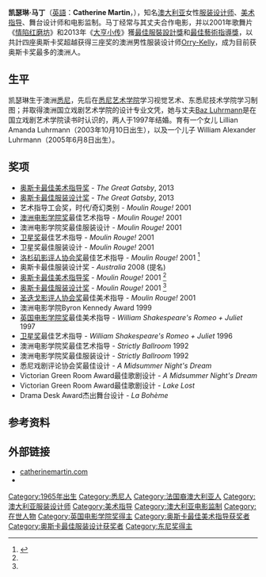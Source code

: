 {{艺人
|姓名 = 凯瑟琳·马丁
|类型 = 女艺人
|图片 = Catherine Martin (Australian designer).jpg
|图片尺寸 = 
|图片简介 = 2013年5月
|出生日期 = {{Birth date and age|1965|1|26}}
|出生地点 = {{AUS}}[[悉尼|悉尼]]
|职业 = [[服装设计|服装设计]]、[[美术指导|美术指导]]、[[布景师|布景师]]和[[电影监制|电影监制]]
|母校 = [[悉尼艺术学院|悉尼艺术学院]]<br />东悉尼技术学院<br/>国立戏剧艺术学院
|配偶 = {{marriage|[[巴茲·雷曼|巴茲·雷曼]]|1997}}
|儿女 = Lillian Amanda Luhrmann<br>William Alexander Luhrmann
|网站 = {{URL|catherinemartin.com}}
|academyawards = '''[[奥斯卡最佳艺术指导奖|最佳艺术指导]]'''<br>2001年 《[[情陷红磨坊|情陷红磨坊]]》<br>2013年 《[[大亨小传_(2013年电影)|大亨小传]]》 <br>'''[[奥斯卡最佳服装设计奖|最佳服装设计]]'''<br>2001年 《[[情陷红磨坊|情陷红磨坊]]》<br>2013年 《[[大亨小传_(2013年电影)|大亨小传]]》
|afiawards = '''最佳影片'''<br>2013年 《[[大亨小传_(2013年电影)|大亨小传]]》 <br> '''最佳艺术指导'''<br>1992年 《[[舞国英雄|舞国英雄]]》<br>2001年 《[[情陷红磨坊|情陷红磨坊]]》<br>2008年 《[[澳大利亞_(電影)|澳大利亞]]》<br>2013年 《[[大亨小传_(2013年电影)|大亨小传]]》 <br> '''最佳服装设计'''<br>2001年 《[[舞国英雄|舞国英雄]]》<br>2008年 《[[澳大利亞_(電影)|澳大利亞]]》<br>2013年 《[[大亨小传_(2013年电影)|大亨小传]]》 <br> '''Byron Kennedy獎'''<br>1999年
|baftaawards = '''最佳艺术指导'''<br>1992年 《[[舞国英雄|舞国英雄]]》<br>1996年 《[[羅密歐與茱麗葉之後現代激情篇|羅密歐與茱麗葉之後現代激情篇]]》<br>2013年 《[[大亨小传_(2013年电影)|大亨小传]]》 <br> '''最佳服装设计'''<br>1992年 《[[舞国英雄|舞国英雄]]》<br>2013年 《[[大亨小传_(2013年电影)|大亨小传]]》
|tonyawards = '''[[托尼奖|托尼奖]]最佳布景设计'''<br>2003年 《[[波希米亚人_(歌剧)|波希米亚人]]》
}}
'''凯瑟琳·马丁'''（[[英語|英語]]：'''Catherine Martin'''，{{bd|1965年|1月26日|catIdx=M}}），知名[[澳大利亚|澳大利亚]]女性[[服装设计师|服装设计师]]、[[美术指导|美术指导]]、舞台设计师和电影监制。马丁经常与其丈夫合作电影，并以2001年歌舞片《[[情陷红磨坊|情陷红磨坊]]》和2013年《[[大亨小传_(2013年电影)|大亨小传]]》獲[[奧斯卡最佳服裝設計獎|最佳服裝設計獎]]和[[奧斯卡最佳藝術指導獎|最佳藝術指導獎]]，以共計四座奥斯卡奖超越获得三座奖的澳洲男性服装设计师[[Orry-Kelly|Orry-Kelly]]，成为目前获奥斯卡奖最多的澳洲人。

==生平==
凯瑟琳生于澳洲[[悉尼|悉尼]]，先后在[[悉尼艺术学院|悉尼艺术学院]]学习视觉艺术、东悉尼技术学院学习制图；并取得澳洲国立戏剧艺术学院的设计专业文凭，她与丈夫[[Baz_Luhrmann|Baz Luhrmann]]是在国立戏剧艺术学院读书时认识的，两人于1997年结婚。育有一个女儿 Lillian Amanda Luhrmann（2003年10月10日出生），以及一个儿子 William Alexander Luhrmann（2005年6月8日出生）。

==奖项==
* [[奥斯卡最佳美术指导奖|奥斯卡最佳美术指导奖]] - ''The Great Gatsby'', 2013
* [[奥斯卡最佳服装设计奖|奥斯卡最佳服装设计奖]] - ''The Great Gatsby'', 2013
* 艺术指导工会奖，时代/奇幻类别 - ''Moulin Rouge!'' 2001
* [[澳洲电影学院奖|澳洲电影学院奖]]最佳艺术指导 - ''Moulin Rouge!'' 2001
* 澳洲电影学院奖最佳服装设计 - ''Moulin Rouge!'' 2001
* [[卫星奖|卫星奖]]最佳艺术指导 - ''Moulin Rouge!'' 2001
* 卫星奖最佳服装设计 - ''Moulin Rouge!'' 2001
* [[洛杉矶影评人协会奖|洛杉矶影评人协会奖]]最佳艺术指导 - ''Moulin Rouge!'' 2001 <ref name="Catherine Martin">{{cite web |url=http://www.hollywood.com/celebrity/187459/Catherine_Martin_Awards |title=Celeb Detail : Catherine Martin |accessdate=2012-12-16 |archiveurl=https://archive.is/20130125152600/http://www.hollywood.com/celebrity/187459/Catherine_Martin_Awards |archivedate=2013-01-25 |deadurl=yes }}</ref>
* 奥斯卡最佳服装设计奖 - ''Australia'' 2008 (提名)
* [[奥斯卡最佳美术指导奖|奥斯卡最佳美术指导奖]] - ''Moulin Rouge!'' 2001 <ref name="Catherine Martin"/>
* [[奥斯卡最佳服装设计奖|奥斯卡最佳服装设计奖]] - ''Moulin Rouge!'' 2001 <ref name="Catherine Martin"/>
* [[圣迭戈影评人协会奖|圣迭戈影评人协会奖]]最佳美术指导 - ''Moulin Rouge!'' 2001
* 澳洲电影学院Byron Kennedy Award 1999
* [[英国电影学院奖|英国电影学院奖]]最佳美术指导 - ''William Shakespeare's Romeo + Juliet'' 1997
* [[卫星奖|卫星奖]]最佳艺术指导 - ''William Shakespeare's Romeo + Juliet'' 1996
* 澳洲电影学院奖最佳艺术指导 - ''Strictly Ballroom'' 1992
* 澳洲电影学院奖最佳服装设计 - ''Strictly Ballroom'' 1992
* 悉尼戏剧评论协会奖最佳设计 - ''A Midsummer Night's Dream''
* Victorian Green Room Award最佳歌剧设计 - ''A Midsummer Night's Dream''
* Victorian Green Room Award最佳歌剧设计 - ''Lake Lost''
* Drama Desk Award杰出舞台设计 - ''La Bohème''

==参考资料==
{{reflist}}

==外部链接==
*[http://catherinemartin.com catherinemartin.com]{{Wayback|url=http://catherinemartin.com/ |date=20160921071025 }}
*{{IMDb name|0552039|Filmography of Catherine Martin}}

{{奧斯卡最佳服裝設計獎}}
{{Authority control}}
{{DEFAULTSORT:Martin, Catherine}}
[[Category:1965年出生|Category:1965年出生]]
[[Category:悉尼人|Category:悉尼人]]
[[Category:法国裔澳大利亚人|Category:法国裔澳大利亚人]]
[[Category:澳大利亚服装设计师|Category:澳大利亚服装设计师]]
[[Category:美术指导|Category:美术指导]]
[[Category:澳大利亚电影监制|Category:澳大利亚电影监制]]
[[Category:在世人物|Category:在世人物]]
[[Category:英国电影学院奖得主|Category:英国电影学院奖得主]]
[[Category:奥斯卡最佳美术指导获奖者|Category:奥斯卡最佳美术指导获奖者]]
[[Category:奥斯卡最佳服装设计获奖者|Category:奥斯卡最佳服装设计获奖者]]
[[Category:东尼奖得主|Category:东尼奖得主]]